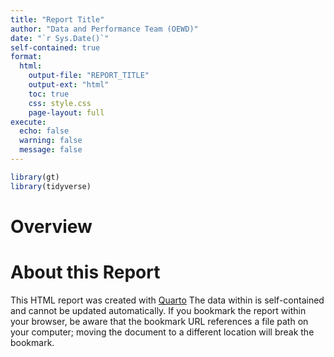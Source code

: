 ```yaml
---
title: "Report Title"
author: "Data and Performance Team (OEWD)"
date: "`r Sys.Date()`"
self-contained: true
format: 
  html:
    output-file: "REPORT_TITLE"
    output-ext: "html"
    toc: true
    css: style.css
    page-layout: full
execute: 
  echo: false
  warning: false
  message: false
---
```


```r
library(gt)
library(tidyverse)
```


# Overview



# About this Report

This HTML report was created with [Quarto](https://quarto.org/) The data within is self-contained and cannot be updated automatically. If you bookmark the report within your browser, be aware that the bookmark URL references a file path on your computer; moving the document to a different location will break the bookmark. 




